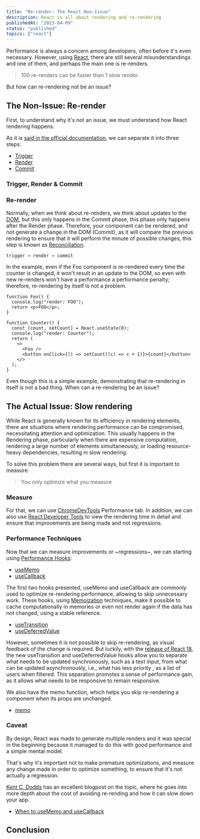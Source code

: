 ```yaml
---
title: "Re-render: The React Non-Issue"
description: React is all about rendering and re-rendering
publishedAt: "2023-04-09"
status: "published"
topics: ["react"]
---
```


Performance is always a concern among developers, often before it's even necessary. However, using [React](https://react.dev), there are still several misunderstandings and one of them, and perhaps the main one is re-renders.

> 100 re-renders can be faster than 1 slow render.

But how can re-rendering not be an issue?

## The Non-Issue: Re-render

First, to understand why it's not an issue, we must understand how React rendering happens.

As it is [said in the official documentation](https://react.dev/learn/render-and-commit), we can separate it into three steps:

- [Trigger](https://react.dev/learn/render-and-commit#step-1-trigger-a-render)
- [Render](https://react.dev/learn/render-and-commit#step-2-react-renders-your-components)
- [Commit](https://react.dev/learn/render-and-commit#step-3-react-commits-changes-to-the-dom)

### Trigger, Render & Commit

### Re-render

Normally, when we think about re-renders, we think about updates to the [DOM](https://developer.mozilla.org/en-US/docs/Web/API/Document_Object_Model/Introduction), but this only happens in the Commit phase, this phase only happens after the Render phase. Therefore, your component can be rendered, and not generate a change in the DOM (Commit), as it will compare the previous rendering to ensure that it will perform the minute of possible changes, this step is known as [Reconciliation](https://legacy.reactjs.org/docs/reconciliation.html).

```tsx showLineNumbers /Trigger/ /Render/ /Commit/
trigger → render → commit
```

In the example, even if the Foo component is re-rendered every time the counter is changed, it won't result in an update to the DOM, so even with new re-renders won't have a performance a performance penalty; therefore, re-rendering by itself is not a problem.

```tsx showLineNumbers {2,8}
function Foo() {
  console.log("render: FOO");
  return <p>FOO</p>;
}

function Counter() {
  const [count, setCount] = React.useState(0);
  console.log("render: Counter");
  return (
    <>
      <Foo />
      <button onClick={() => setCount((c) => c + 1)}>{count}</button>
    </>
  );
}
```

Even though this is a simple example, demonstrating that re-rendering in itself is not a bad thing. When can a re-rendering be an issue?

## The Actual Issue: Slow rendering

While React is generally known for its efficiency in rendering elements, there are situations where rendering performance can be compromised, necessitating attention and optimization. This usually happens in the Rendering phase, particularly when there are expensive computation, rendering a large number of elements simultaneously, or loading resource-heavy dependencies, resulting in slow rendering.

To solve this problem there are several ways, but first it is important to measure.

> You only optimize what you measure

### Measure

For that, we can use [ChromeDevTools](https://twitter.com/ChromeDevTools) Performance tab. In addition, we can also use [React Developer Tools](https://react.dev/learn/react-developer-tools) to view the rendering time in detail and ensure that improvements are being made and not regressions.

<Tweet id="1171158009277403136" />

<Tweet id="1126950967201546240" />

### Performance Techniques

Now that we can measure improvements or ~regressions~, we can starting using [Performance Hooks](https://react.dev/reference/react#performance-hooks):

- [useMemo](https://react.dev/reference/react/useMemo)
- [useCallback](https://react.dev/reference/react/useCallback)

The first two hooks presented, useMemo and useCallback are commonly used to optimize re-rendering performance, allowing to skip unnecessary work. These hooks, using [Memoization](https://en.wikipedia.org/wiki/Memoization) techniques, make it possible to cache computationally in memories or even not render again if the data has not changed, using a stable reference.

- [useTransition](https://react.dev/reference/react/useTransition)
- [useDeferredValue](https://react.dev/reference/react/useDeferredValue)

However, sometimes it is not possible to skip re-rendering, as visual feedback of the change is required. But luckily, with the [release of React 18](https://react.dev/blog/2022/03/29/react-v18), the new useTransition and useDeferredValue hooks allow you to separate what needs to be updated synchronously, such as a text input, from what can be updated asynchronously, i.e., what has less priority , as a list of users when filtered. This separation promotes a sense of performance gain, as it allows what needs to be responsive to remain responsive.

We also have the memo function, which helps you skip re-rendering a component when its props are unchanged.

- [memo](https://react.dev/reference/react/memo)

### Caveat

By design, React was made to generate multiple renders and it was special in the beginning because it managed to do this with good performance and a simple mental model.

That's why it's important not to make premature optimizations, and measure any change made in order to optimize something, to ensure that it's not actually a regression.

[Kent C. Dodds](https://twitter.com/kentcdodds) has an excellent blogpost on the topic, where he goes into more depth about the cost of avoiding re-rending and how it can slow down your app.

- [When to useMemo and useCallback](https://kentcdodds.com/blog/usememo-and-usecallback)

## Conclusion
